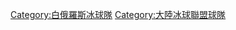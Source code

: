 {{Commons category|HC Dinamo Minsk}}
{{DEFAULTSORT:Dinamo Minsk}}
[[Category:白俄羅斯冰球隊|Category:白俄羅斯冰球隊]]
[[Category:大陸冰球聯盟球隊|Category:大陸冰球聯盟球隊]]